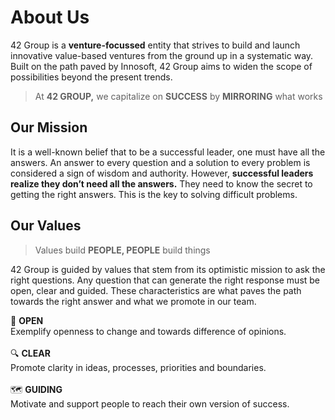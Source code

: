 # About Us 

42 Group is a **venture-focussed** entity that strives to build and launch innovative value-based ventures from the ground up in a systematic way. Built on the path paved by Innosoft, 42 Group aims to widen the scope of possibilities beyond the present trends.

> At **42 GROUP,** we capitalize on
> **SUCCESS** by **MIRRORING** what works

## Our Mission

It is a well-known belief that to be a successful leader, one must have all the answers. An answer to every question and a solution to every problem is considered a sign of wisdom and authority. However, **successful leaders realize they don’t need all the answers.** They need to know the secret to getting the right answers. This is the key to solving difficult problems.

## Our Values

> Values build **PEOPLE, PEOPLE** build things

42 Group is guided by values that stem from its optimistic mission to ask the right questions. Any question that can generate the right response must be open, clear and guided. These characteristics are what paves the path towards the right answer and what we promote in our team.

🔭 **OPEN**\
Exemplify openness to change and towards difference of opinions.\
\
🔍 **CLEAR**\
Promote clarity in ideas, processes, priorities and boundaries.\
\
🗺️ **GUIDING**\
Motivate and support people to reach their own version of success.

